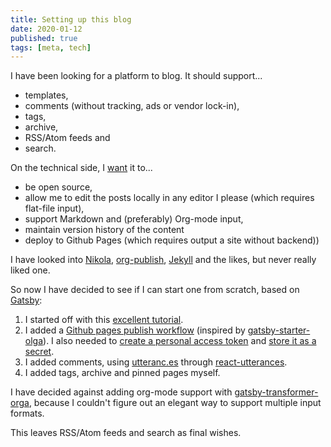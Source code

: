 ```yaml
---
title: Setting up this blog
date: 2020-01-12
published: true
tags: [meta, tech]
---
```


I have been looking for a platform to blog. It should support...

* templates,
* comments (without tracking, ads or vendor lock-in),
* tags,
* archive,
* RSS/Atom feeds and
* search. 

On the technical side, I [want](/2020-01-01-about%20me/) it to...

* be open source, 
* allow me to edit the posts locally in any editor I please (which requires flat-file input),
* support Markdown and (preferably) Org-mode input,
* maintain version history of the content
* deploy to Github Pages (which requires output a site without backend))

I have looked into [Nikola](https://getnikola.com/), [org-publish](https://orgmode.org/manual/Publishing.html), [Jekyll](https://jekyllrb.com/) and the likes, but never really liked one.

So now I have decided to see if I can start one from scratch, based on [Gatsby](http://gatsbyjs.org/):

1. I started off with this [excellent tutorial](https://www.freecodecamp.org/news/build-a-developer-blog-from-scratch-with-gatsby-and-mdx/).
2. I added a [Github pages publish workflow](https://github.com/marketplace/actions/deploy-to-github-pages) (inspired by [gatsby-starter-olga](https://github.com/orgapp/gatsby-starter-orga/blob/master/.github/workflows/ci.yml)). I also needed to [create a personal access token](https://help.github.com/en/github/authenticating-to-github/creating-a-personal-access-token-for-the-command-line) and [store it as a secret](https://help.github.com/en/actions/automating-your-workflow-with-github-actions/creating-and-using-encrypted-secrets).
3. I added comments, using [utteranc.es](https://utteranc.es/) through [react-utterances](https://github.com/b6pzeusbc54tvhw5jgpyw8pwz2x6gs/react-utterances).
4. I added tags, archive and pinned pages myself.

I have decided against adding org-mode support with [gatsby-transformer-orga](https://www.gatsbyjs.org/packages/gatsby-transformer-orga/), because I couldn't figure out an elegant way to support multiple input formats.

This leaves RSS/Atom feeds and search as final wishes.
